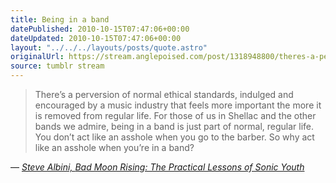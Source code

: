 ```yaml
---
title: Being in a band
datePublished: 2010-10-15T07:47:06+00:00
dateUpdated: 2010-10-15T07:47:06+00:00
layout: "../../../layouts/posts/quote.astro"
originalUrl: https://stream.anglepoised.com/post/1318948800/theres-a-perversion-of-normal-ethical-standards
source: tumblr stream
---
```


> There&rsquo;s a perversion of normal ethical standards, indulged and encouraged by a music industry that feels more important the more it is removed from regular life. For those of us in Shellac and the other bands we admire, being in a band is just part of normal, regular life. You don&rsquo;t act like an asshole when you go to the barber. So why act like an asshole when you&rsquo;re in a band?

— <cite>[Steve Albini, _Bad Moon Rising: The Practical Lessons of Sonic Youth_](https://pitchfork.com/features/article/7871-bad-moon-rising-the-practical-lessons-of-sonic-youth/)</cite>
